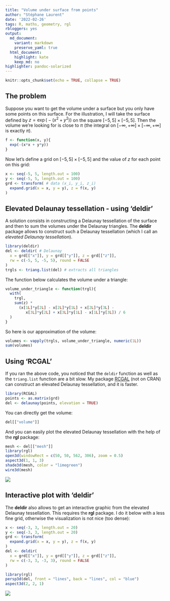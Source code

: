 ```yaml
---
title: "Volume under surface from points"
author: "Stéphane Laurent"
date: '2022-02-26'
tags: R, maths, geometry, rgl
rbloggers: yes
output:
  md_document:
    variant: markdown
    preserve_yaml: true
  html_document:
    highlight: kate
    keep_md: no
highlighter: pandoc-solarized
---
```


```r
knitr::opts_chunk$set(echo = TRUE, collapse = TRUE)
```

## The problem

Suppose you want to get the volume under a surface but you only have some 
points on this surface. 
For the illustration, I will take the surface defined by 
$z = \exp\bigl(-(x^2 + y^2)\bigr)$ on the square $[-5, 5] \times [-5, 5]$. 
Then the volume we're looking for is close to $\pi$ (the integral on 
$[-\infty, +\infty] \times [-\infty, +\infty]$ is exactly $\pi$).

```r
f <- function(x, y){
  exp(-(x*x + y*y))
}
```

Now let's define a grid on $[-5, 5] \times [-5, 5]$ and the value of $z$ 
for each point on this grid:

```r
x <- seq(-5, 5, length.out = 100)
y <- seq(-5, 5, length.out = 100)
grd <- transform( # data (x_i, y_i, z_i)
  expand.grid(x = x, y = y), z = f(x, y)
) 
```

## Elevated Delaunay tessellation - using 'deldir'

A solution consists in constructing a Delaunay tessellation of the surface 
and then to sum the volumes under the Delaunay triangles. 
The **deldir** package allows to construct such a Delaunay tessellation (which 
I call an *elevated Delaunay tessellation*).

```r
library(deldir)
del <- deldir( # Delaunay
  x = grd[["x"]], y = grd[["y"]], z = grd[["z"]],
  rw = c(-5, 5, -5, 5), round = FALSE
) 
trgls <- triang.list(del) # extracts all triangles
```

The function below calculates the volume under a triangle:

```r
volume_under_triangle <- function(trgl){
  with(
    trgl, 
    sum(z) * 
      (x[1L]*y[2L] - x[2L]*y[1L] + x[2L]*y[3L] -
         x[3L]*y[2L] + x[3L]*y[1L] - x[1L]*y[3L]) / 6
  )
}
```

So here is our approximation of the volume:

```r
volumes <- vapply(trgls, volume_under_triangle, numeric(1L))
sum(volumes)
```


## Using 'RCGAL'

If you ran the above code, you noticed that the `deldir` function as well as 
the `triang.list` function are a bit slow. My package 
[RCGAL](https://laustep.github.io/stlahblog/posts/SurfaceReconstruction.html)
(not on CRAN) can construct an elevated Delaunay tessellation, and it is 
faster.

```r
library(RCGAL)
points <- as.matrix(grd)
del <- delaunay(points, elevation = TRUE)
```

You can directly get the volume:

```r
del[["volume"]]
```

And you can easily plot the elevated Delaunay tessellation with the help of 
the **rgl** package:

```r
mesh <- del[["mesh"]]
library(rgl)
open3d(windowRect = c(50, 50, 562, 306), zoom = 0.5)
aspect3d(1, 1, 3)
shade3d(mesh, color = "limegreen")
wire3d(mesh)
```

![](figures/rgl_elevated_delaunay.png)

## Interactive plot with 'deldir'

The **deldir** also allows to get an interactive graphic from the elevated
Delaunay tessellation. This requires the **rgl** package. I do it below with a
less fine grid, otherwise the visualization is not nice (too dense):

```r
x <- seq(-3, 3, length.out = 20)
y <- seq(-3, 3, length.out = 20)
grd <- transform(
  expand.grid(x = x, y = y), z = f(x, y)
) 
del <- deldir(
  x = grd[["x"]], y = grd[["y"]], z = grd[["z"]],
  rw = c(-3, 3, -3, 3), round = FALSE
) 
```

```r
library(rgl)
persp3d(del, front = "lines", back = "lines", col = "blue")
aspect3d(2, 2, 1)
```

![](figures/deldir_elevated_delaunay.gif)